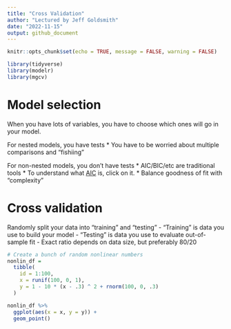 ```yaml
---
title: "Cross Validation"
author: "Lectured by Jeff Goldsmith"
date: "2022-11-15"
output: github_document
---
```


```r
knitr::opts_chunk$set(echo = TRUE, message = FALSE, warning = FALSE)

library(tidyverse)
library(modelr)
library(mgcv)
```

# Model selection

When you have lots of variables, you have to choose which ones will go in your model.

For nested models, you have tests
* You have to be worried about multiple comparisons and "fishiing"

For non-nested models, you don't have tests
* AIC/BIC/etc are traditional tools 
  * To understand what [AIC](https://www.scribbr.com/statistics/akaike-information-criterion/) is, click on it.
* Balance goodness of fit with "complexity"

# Cross validation

Randomly split your data into "training" and "testing"
- "Training" is data you use to build your model
- "Testing" is data you use to evaluate out-of-sample fit
- Exact ratio depends on data size, but preferably 80/20

```r
# Create a bunch of random nonlinear numbers
nonlin_df = 
  tibble(
    id = 1:100,
    x = runif(100, 0, 1),
    y = 1 - 10 * (x - .3) ^ 2 + rnorm(100, 0, .3)
  )

nonlin_df %>% 
  ggplot(aes(x = x, y = y)) + 
  geom_point()
```

```r

```


